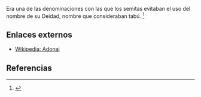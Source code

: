 Era una de las denominaciones con las que los semitas evitaban el uso del nombre de su Deidad, nombre que consideraban tabú. <ref name="n0">{{lib|LU|96|1|9}}</ref> 

== Enlaces externos ==

* [https://es.wikipedia.org/wiki/Adonai Wikipedia: Adonai]


== Referencias ==

<references/>
